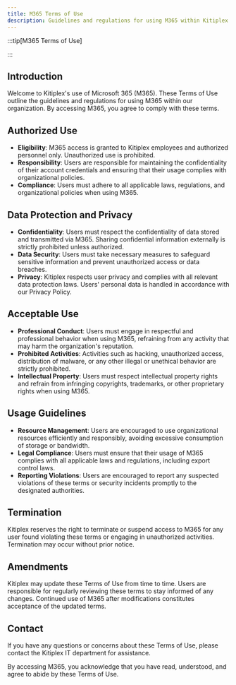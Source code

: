 ```yaml
---
title: M365 Terms of Use
description: Guidelines and regulations for using M365 within Kitiplex.
---
```


:::tip[M365 Terms of Use]

:::

## Introduction


Welcome to Kitiplex's use of Microsoft 365 (M365). These Terms of Use outline the guidelines and regulations for using M365 within our organization. By accessing M365, you agree to comply with these terms. 

## Authorized Use
- **Eligibility**: M365 access is granted to Kitiplex employees and authorized personnel only. Unauthorized use is prohibited.
- **Responsibility**: Users are responsible for maintaining the confidentiality of their account credentials and ensuring that their usage complies with organizational policies.
- **Compliance**: Users must adhere to all applicable laws, regulations, and organizational policies when using M365.

## Data Protection and Privacy
- **Confidentiality**: Users must respect the confidentiality of data stored and transmitted via M365. Sharing confidential information externally is strictly prohibited unless authorized.
- **Data Security**: Users must take necessary measures to safeguard sensitive information and prevent unauthorized access or data breaches.
- **Privacy**: Kitiplex respects user privacy and complies with all relevant data protection laws. Users' personal data is handled in accordance with our Privacy Policy.

## Acceptable Use
- **Professional Conduct**: Users must engage in respectful and professional behavior when using M365, refraining from any activity that may harm the organization's reputation.
- **Prohibited Activities**: Activities such as hacking, unauthorized access, distribution of malware, or any other illegal or unethical behavior are strictly prohibited.
- **Intellectual Property**: Users must respect intellectual property rights and refrain from infringing copyrights, trademarks, or other proprietary rights when using M365.

## Usage Guidelines
- **Resource Management**: Users are encouraged to use organizational resources efficiently and responsibly, avoiding excessive consumption of storage or bandwidth.
- **Legal Compliance**: Users must ensure that their usage of M365 complies with all applicable laws and regulations, including export control laws.
- **Reporting Violations**: Users are encouraged to report any suspected violations of these terms or security incidents promptly to the designated authorities.

## Termination
Kitiplex reserves the right to terminate or suspend access to M365 for any user found violating these terms or engaging in unauthorized activities. Termination may occur without prior notice.

## Amendments
Kitiplex may update these Terms of Use from time to time. Users are responsible for regularly reviewing these terms to stay informed of any changes. Continued use of M365 after modifications constitutes acceptance of the updated terms.

## Contact
If you have any questions or concerns about these Terms of Use, please contact the Kitiplex IT department for assistance.

By accessing M365, you acknowledge that you have read, understood, and agree to abide by these Terms of Use.